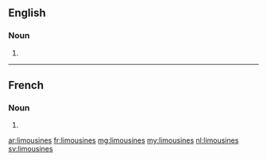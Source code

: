 ==English==

===Noun===
{{head|en|plural}}

# {{plural of|limousine|lang=en}}

----

==French==

===Noun===
{{head|fr|plural}}

# {{plural of|limousine|lang=fr}}

[[ar:limousines]]
[[fr:limousines]]
[[mg:limousines]]
[[my:limousines]]
[[nl:limousines]]
[[sv:limousines]]